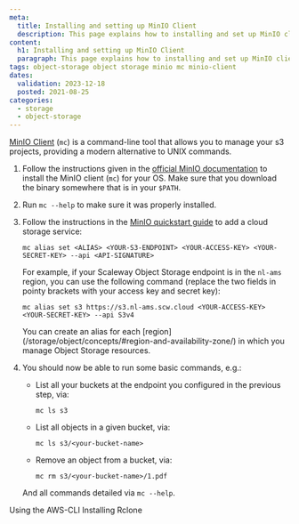 ```yaml
---
meta:
  title: Installing and setting up MinIO Client
  description: This page explains how to installing and set up MinIO client.
content:
  h1: Installing and setting up MinIO Client
  paragraph: This page explains how to installing and set up MinIO client.
tags: object-storage object storage minio mc minio-client
dates:
  validation: 2023-12-18
  posted: 2021-08-25
categories:
  - storage
  - object-storage
---
```


<Macro id="iam-requirements" />

[MinIO Client](https://min.io/docs/minio/linux/reference/minio-mc.html) (`mc`) is a command-line tool that allows you to manage your s3 projects, providing a modern alternative to UNIX commands.

1. Follow the instructions given in the [official MinIO documentation](https://min.io/docs/minio/linux/reference/minio-mc.html#id2) to install the MinIO client (`mc`) for your OS.
    <Message type="note">
    Make sure that you download the binary somewhere that is in your `$PATH`.
    </Message>
2. Run `mc --help` to make sure it was properly installed.
3. Follow the instructions in the [MinIO quickstart guide](https://min.io/docs/minio/linux/reference/minio-mc.html#id2) to add a cloud storage service:
    ```
    mc alias set <ALIAS> <YOUR-S3-ENDPOINT> <YOUR-ACCESS-KEY> <YOUR-SECRET-KEY> --api <API-SIGNATURE>
    ```
    For example, if your Scaleway Object Storage endpoint is in the `nl-ams` region, you can use the following command (replace the two fields in pointy brackets with your access key and secret key):
    ```
    mc alias set s3 https://s3.nl-ams.scw.cloud <YOUR-ACCESS-KEY> <YOUR-SECRET-KEY> --api S3v4
    ```
    <Message type="tip">
    You can create an alias for each [region](/storage/object/concepts/#region-and-availability-zone/) in which you manage Object Storage resources.
    </Message>
4. You should now be able to run some basic commands, e.g.:
    - List all your buckets at the endpoint you configured in the previous step, via:
        ```
        mc ls s3
        ```

    - List all objects in a given bucket, via:
        ```
        mc ls s3/<your-bucket-name>
        ```

    - Remove an object from a bucket, via:
        ```
        mc rm s3/<your-bucket-name>/1.pdf
        ```

    And all commands detailed via `mc --help`.

<Navigation title="See also">
  <PreviousButton to="/storage/object/api-cli/object-storage-aws-cli">Using the AWS-CLI</PreviousButton>
  <NextButton to="/storage/object/api-cli/installing-rclone/">Installing Rclone</NextButton>
</Navigation>
